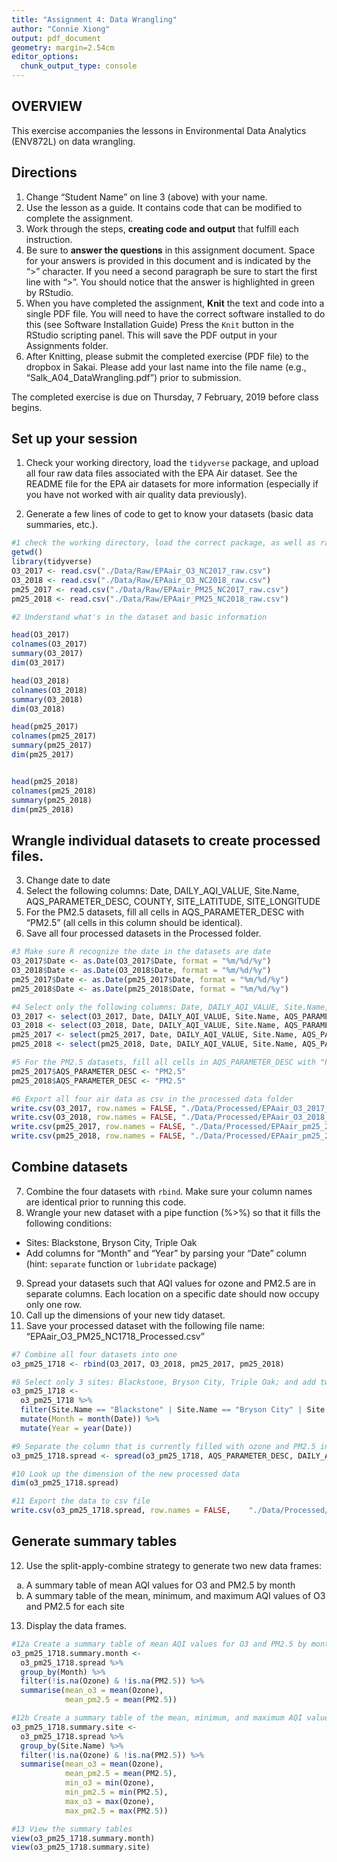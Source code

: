 ```yaml
---
title: "Assignment 4: Data Wrangling"
author: "Connie Xiong"
output: pdf_document
geometry: margin=2.54cm
editor_options: 
  chunk_output_type: console
---
```


## OVERVIEW

This exercise accompanies the lessons in Environmental Data Analytics (ENV872L) on data wrangling. 

## Directions
1. Change "Student Name" on line 3 (above) with your name.
2. Use the lesson as a guide. It contains code that can be modified to complete the assignment.
3. Work through the steps, **creating code and output** that fulfill each instruction.
4. Be sure to **answer the questions** in this assignment document.
Space for your answers is provided in this document and is indicated by the ">" character.
If you need a second paragraph be sure to start the first line with ">".
You should notice that the answer is highlighted in green by RStudio. 
6. When you have completed the assignment, **Knit** the text and code into a single PDF file.
You will need to have the correct software installed to do this (see Software Installation Guide)
Press the `Knit` button in the RStudio scripting panel.
This will save the PDF output in your Assignments folder.
8. After Knitting, please submit the completed exercise (PDF file) to the dropbox in Sakai. Please add your last name into the file name (e.g., "Salk_A04_DataWrangling.pdf") prior to submission.

The completed exercise is due on Thursday, 7 February, 2019 before class begins.

## Set up your session 
1. Check your working directory, load the `tidyverse` package, and upload all four raw data files associated with the EPA Air dataset. See the README file for the EPA air datasets for more information (especially if you have not worked with air quality data previously). 

2. Generate a few lines of code to get to know your datasets (basic data summaries, etc.).

```r
#1 check the working directory, load the correct package, as well as raw data files
getwd()
library(tidyverse)
O3_2017 <- read.csv("./Data/Raw/EPAair_O3_NC2017_raw.csv")
O3_2018 <- read.csv("./Data/Raw/EPAair_O3_NC2018_raw.csv")
pm25_2017 <- read.csv("./Data/Raw/EPAair_PM25_NC2017_raw.csv")
pm25_2018 <- read.csv("./Data/Raw/EPAair_PM25_NC2018_raw.csv")

#2 Understand what's in the dataset and basic information

head(O3_2017)
colnames(O3_2017)
summary(O3_2017)
dim(O3_2017)

head(O3_2018)
colnames(O3_2018)
summary(O3_2018)
dim(O3_2018)

head(pm25_2017)
colnames(pm25_2017)
summary(pm25_2017)
dim(pm25_2017)


head(pm25_2018)
colnames(pm25_2018)
summary(pm25_2018)
dim(pm25_2018)

```

## Wrangle individual datasets to create processed files.
3. Change date to date
4. Select the following columns: Date, DAILY_AQI_VALUE, Site.Name, AQS_PARAMETER_DESC, COUNTY, SITE_LATITUDE, SITE_LONGITUDE
5. For the PM2.5 datasets, fill all cells in AQS_PARAMETER_DESC with "PM2.5" (all cells in this column should be identical).
6. Save all four processed datasets in the Processed folder.

```r
#3 Make sure R recognize the date in the datasets are date
O3_2017$Date <- as.Date(O3_2017$Date, format = "%m/%d/%y")
O3_2018$Date <- as.Date(O3_2018$Date, format = "%m/%d/%y")
pm25_2017$Date <- as.Date(pm25_2017$Date, format = "%m/%d/%y")
pm25_2018$Date <- as.Date(pm25_2018$Date, format = "%m/%d/%y")

#4 Select only the following columns: Date, DAILY_AQI_VALUE, Site.Name, AQS_PARAMETER_DESC, COUNTY, SITE_LATITUDE, SITE_LONGITUDE
O3_2017 <- select(O3_2017, Date, DAILY_AQI_VALUE, Site.Name, AQS_PARAMETER_DESC, COUNTY, SITE_LATITUDE, SITE_LONGITUDE)
O3_2018 <- select(O3_2018, Date, DAILY_AQI_VALUE, Site.Name, AQS_PARAMETER_DESC, COUNTY, SITE_LATITUDE, SITE_LONGITUDE)
pm25_2017 <- select(pm25_2017, Date, DAILY_AQI_VALUE, Site.Name, AQS_PARAMETER_DESC, COUNTY, SITE_LATITUDE, SITE_LONGITUDE)
pm25_2018 <- select(pm25_2018, Date, DAILY_AQI_VALUE, Site.Name, AQS_PARAMETER_DESC, COUNTY, SITE_LATITUDE, SITE_LONGITUDE)

#5 For the PM2.5 datasets, fill all cells in AQS_PARAMETER_DESC with "PM2.5" (all cells in this column should be identical)
pm25_2017$AQS_PARAMETER_DESC <- "PM2.5"
pm25_2018$AQS_PARAMETER_DESC <- "PM2.5"

#6 Export all four air data as csv in the processed data folder
write.csv(O3_2017, row.names = FALSE, "./Data/Processed/EPAair_O3_2017_processed.csv")
write.csv(O3_2018, row.names = FALSE, "./Data/Processed/EPAair_O3_2018_processed.csv")
write.csv(pm25_2017, row.names = FALSE, "./Data/Processed/EPAair_pm25_2017_processed.csv")
write.csv(pm25_2018, row.names = FALSE, "./Data/Processed/EPAair_pm25_2018_processed.csv")

```


## Combine datasets
7. Combine the four datasets with `rbind`. Make sure your column names are identical prior to running this code. 
8. Wrangle your new dataset with a pipe function (%>%) so that it fills the following conditions: 

* Sites: Blackstone, Bryson City, Triple Oak
* Add columns for "Month" and "Year" by parsing your "Date" column (hint: `separate` function or `lubridate` package)

9. Spread your datasets such that AQI values for ozone and PM2.5 are in separate columns. Each location on a specific date should now occupy only one row.
10. Call up the dimensions of your new tidy dataset.
11. Save your processed dataset with the following file name: "EPAair_O3_PM25_NC1718_Processed.csv"

```r
#7 Combine all four datasets into one
o3_pm25_1718 <- rbind(O3_2017, O3_2018, pm25_2017, pm25_2018)

#8 Select only 3 sites: Blackstone, Bryson City, Triple Oak; and add two new columns of their month and year
o3_pm25_1718 <- 
  o3_pm25_1718 %>%
  filter(Site.Name == "Blackstone" | Site.Name == "Bryson City" | Site.Name == "Triple Oak") %>%
  mutate(Month = month(Date)) %>%
  mutate(Year = year(Date))

#9 Separate the column that is currently filled with ozone and PM2.5 into two separate columns; basically you grabbed the values under the two columns
o3_pm25_1718.spread <- spread(o3_pm25_1718, AQS_PARAMETER_DESC, DAILY_AQI_VALUE)

#10 Look up the dimension of the new processed data
dim(o3_pm25_1718.spread)

#11 Export the data to csv file
write.csv(o3_pm25_1718.spread, row.names = FALSE,    "./Data/Processed/EPAair_O3_PM25_NC1718_Processed.csv")

```


## Generate summary tables
12. Use the split-apply-combine strategy to generate two new data frames: 
a. A summary table of mean AQI values for O3 and PM2.5 by month
b. A summary table of the mean, minimum, and maximum AQI values of O3 and PM2.5 for each site
13. Display the data frames.

```r
#12a Create a summary table of mean AQI values for O3 and PM2.5 by month
o3_pm25_1718.summary.month <-
  o3_pm25_1718.spread %>%
  group_by(Month) %>%
  filter(!is.na(Ozone) & !is.na(PM2.5)) %>%
  summarise(mean_o3 = mean(Ozone),
            mean_pm2.5 = mean(PM2.5))

#12b Create a summary table of the mean, minimum, and maximum AQI values of O3 and PM2.5 for each site
o3_pm25_1718.summary.site <-
  o3_pm25_1718.spread %>%
  group_by(Site.Name) %>%
  filter(!is.na(Ozone) & !is.na(PM2.5)) %>%
  summarise(mean_o3 = mean(Ozone),
            mean_pm2.5 = mean(PM2.5),
            min_o3 = min(Ozone),
            min_pm2.5 = min(PM2.5),
            max_o3 = max(Ozone),
            max_pm2.5 = max(PM2.5))

#13 View the summary tables
view(o3_pm25_1718.summary.month)
view(o3_pm25_1718.summary.site)

```

